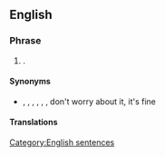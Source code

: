 ==English==

===Phrase===
{{head|en|phrase}}

# {{lb|en|idiomatic}} {{non-gloss definition|Used to express unconcern}}.

====Synonyms====
* {{sense|expression of unconcern}} {{l|en|all good}}, {{l|en|no worries}}, {{l|en|no problem}}, {{l|en|no prob}}, {{l|en|no probs}}, {{l|en|no biggie}}, don't worry about it, it's fine

====Translations====
{{trans-see|used to express unconcern|no worries}}

[[Category:English sentences]]